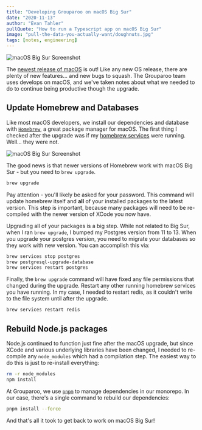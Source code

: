 ```yaml
---
title: "Developing Grouparoo on macOS Big Sur"
date: "2020-11-13"
author: "Evan Tahler"
pullQuote: "How to run a Typescript app on macOS Big Sur"
image: "pull-the-data-you-actually-want/doughnuts.jpg"
tags: [notes, engineering]
---
```


<Image
  centered
  source="apple.com"
  alt="macOS Big Sur Screenshot"
  src="developing-grouparoo-on-macos-big-sur/big-sur.jpg"
  width={800}
  height={520}
/>

The [newest release of macOS](https://www.apple.com/newsroom/2020/11/macos-big-sur-is-here/) is out! Like any new OS release, there are plenty of new features... and new bugs to squash. The Grouparoo team uses develops on macOS, and we've taken notes about what we needed to do to continue being productive though the upgrade.

## Update Homebrew and Databases

Like most macOS developers, we install our dependencies and database with [`Homebrew`](https://brew.sh), a great package manager for macOS. The first thing I checked after the upgrade was if my [homebrew services](https://github.com/Homebrew/homebrew-services) were running. Well... they were not.

<Image
  centered
  source="apple.com"
  alt="macOS Big Sur Screenshot"
  src="developing-grouparoo-on-macos-big-sur/homebrew.png"
  width={800}
  height={430}
/>

The good news is that newer versions of Homebrew work with macOS Big Sur - but you need to `brew upgrade`.

```bash
brew upgrade
```

Pay attention - you'll likely be asked for your password. This command will update homebrew itself and **all** of your installed packages to the latest version. This step is important, because many packages will need to be re-compiled with the newer version of XCode you now have.

Upgrading all of your packages is a big step. While not related to Big Sur, when I ran `brew upgrade`, I bumped my Postgres version from 11 to 13. When you upgrade your postgres version, you need to migrate your databases so they work with new version. You can accomplish this via:

```bash
brew services stop postgres
brew postgresql-upgrade-database
brew services restart postgres
```

Finally, the `brew upgrade` command will have fixed any file permissions that changed during the upgrade. Restart any other running homebrew services you have running. In my case, I needed to restart redis, as it couldn't write to the file system until after the upgrade.

```bash
brew services restart redis
```

## Rebuild Node.js packages

Node.js continued to function just fine after the macOS upgrade, but since XCode and various underlying libraries have been changed, I needed to re-compile any `node_modules` which had a compilation step. The easiest way to do this is just to re-install everything:

```bash
rm -r node_modules
npm install
```

At Grouparoo, we use [`pnpm`](https://pnpm.js.org) to manage dependencies in our monorepo. In our case, there's a single command to rebuild our dependencies:

```bash
pnpm install --force
```

And that's all it took to get back to work on macOS Big Sur!
